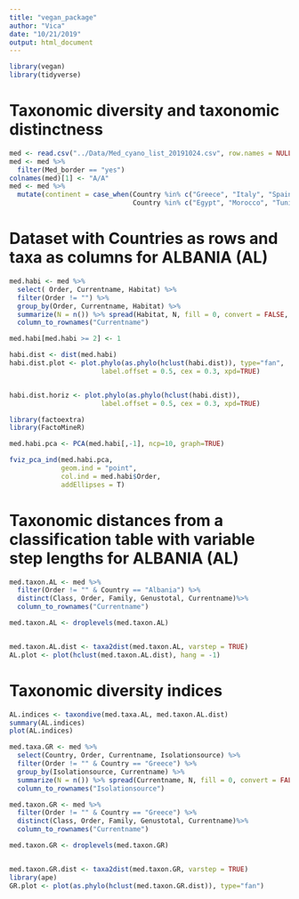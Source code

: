 ```yaml
---
title: "vegan_package"
author: "Vica"
date: "10/21/2019"
output: html_document
---
```



```r
library(vegan)
library(tidyverse)
```

# Taxonomic diversity and taxonomic distinctness 

```r
med <- read.csv("../Data/Med_cyano_list_20191024.csv", row.names = NULL)
med <- med %>% 
  filter(Med_border == "yes")
colnames(med)[1] <- "A/A"
med <- med %>% 
  mutate(continent = case_when(Country %in% c("Greece", "Italy", "Spain", "France", "Albania", "Montenegro", "Slovenia", "Portugal", "Bulgaria", "Croatia") ~ "Europe",
                               Country %in% c("Egypt", "Morocco", "Tunisia", "Libya", "Algeria", "Israel","Lebanon") ~ "Africa",Country == "Turkey" ~ "Asia"))
```

# Dataset with Countries as rows and taxa as columns for ALBANIA (AL)

```r
med.habi <- med %>% 
  select( Order, Currentname, Habitat) %>% 
  filter(Order != "") %>% 
  group_by(Order, Currentname, Habitat) %>% 
  summarize(N = n()) %>% spread(Habitat, N, fill = 0, convert = FALSE, sep = NULL) %>%
  column_to_rownames("Currentname")

med.habi[med.habi >= 2] <- 1
```

```r
habi.dist <- dist(med.habi)
habi.dist.plot <- plot.phylo(as.phylo(hclust(habi.dist)), type="fan", 
                       label.offset = 0.5, cex = 0.3, xpd=TRUE)



```

```r
habi.dist.horiz <- plot.phylo(as.phylo(hclust(habi.dist)), 
                       label.offset = 0.5, cex = 0.3, xpd=TRUE)
```

```r
library(factoextra)
library(FactoMineR)

med.habi.pca <- PCA(med.habi[,-1], ncp=10, graph=TRUE)
```

```r
fviz_pca_ind(med.habi.pca,
             geom.ind = "point",
             col.ind = med.habi$Order,
             addEllipses = T)
```

# Taxonomic distances from a classification table with variable step lengths for ALBANIA (AL)

```r
med.taxon.AL <- med %>% 
  filter(Order != "" & Country == "Albania") %>% 
  distinct(Class, Order, Family, Genustotal, Currentname)%>% 
  column_to_rownames("Currentname")

med.taxon.AL <- droplevels(med.taxon.AL)


med.taxon.AL.dist <- taxa2dist(med.taxon.AL, varstep = TRUE)
AL.plot <- plot(hclust(med.taxon.AL.dist), hang = -1)
```

# Taxonomic diversity indices

```r
AL.indices <- taxondive(med.taxa.AL, med.taxon.AL.dist)
summary(AL.indices)
plot(AL.indices)
```

```r
med.taxa.GR <- med %>% 
  select(Country, Order, Currentname, Isolationsource) %>% 
  filter(Order != "" & Country == "Greece") %>% 
  group_by(Isolationsource, Currentname) %>% 
  summarize(N = n()) %>% spread(Currentname, N, fill = 0, convert = FALSE, sep = NULL) %>%
  column_to_rownames("Isolationsource")
```

```r
med.taxon.GR <- med %>% 
  filter(Order != "" & Country == "Greece") %>% 
  distinct(Class, Order, Family, Genustotal, Currentname)%>% 
  column_to_rownames("Currentname")

med.taxon.GR <- droplevels(med.taxon.GR)


med.taxon.GR.dist <- taxa2dist(med.taxon.GR, varstep = TRUE)
library(ape)
GR.plot <- plot(as.phylo(hclust(med.taxon.GR.dist)), type="fan")
```








